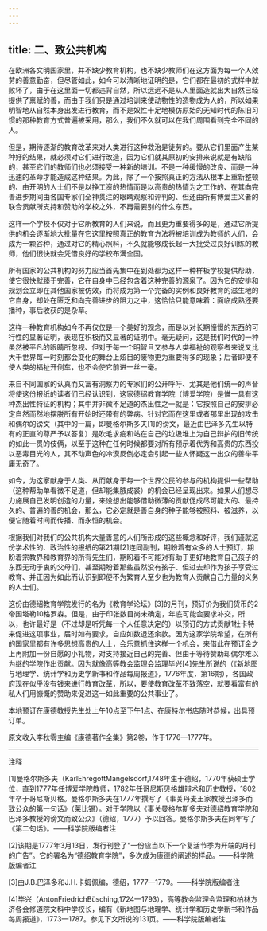 ```yaml
---
---
---
```

title: 二、致公共机构
---




在欧洲各文明国家里，并不缺少教育机构，也不缺少教师们在这方面为每一个人效劳的善意勤奋，但尽管如此，如今可以清晰地证明的是，它们都在最初的式样中就败坏了，由于在这里面一切都违背自然，所以远远不是从人里面造就出大自然已经提供了禀赋的善，而由于我们只是通过培训来使动物性的造物成为人的，所以如果明智地从自然本身出发进行教育，而不是奴性十足地模仿原始的无知时代的陈旧习惯的那种教育方式普遍被采用，那么，我们不久就可以在我们周围看到完全不同的人。

但是，期待逐渐的教育改革来对人类进行这种救治是徒劳的。要从它们里面产生某种好的结果，就必须对它们进行改造，因为它们就其原初的安排来说就是有缺陷的，甚至它们的教师们也必须接受一种新的培训。不是一种缓慢的改良、而是一种迅速的革命才能造成这种结果。为此，除了一个按照真正的方法从根本上重新整顿的、由开明的人士们不是以挣工资的热情而是以高贵的热情为之工作的、在其向完善进步期间由各国专家们全神贯注的眼睛观察和评判的、但还由所有博爱主义者的联合贡献所支持和赞助的学校之外，不再需要别的什么东西。

这样一个学校不仅对于它所教育的人们来说，而且更为重要得多的是，通过它所提供的机会逐渐地大批量在它这里按照真正的教育方法将被培训成为教师的人们，会成为一颗谷种，通过对它的精心照料，不久就能够成长起一大批受过良好训练的教师，他们很快就会凭借良好的学校布满全国。

所有国家的公共机构的努力应当首先集中在到处都为这样一种样板学校提供帮助，使它很快就臻于完善，它在自身中已经包含着这种完善的源泉了。因为它的安排和规划会立即在其他国家被仿效，而将成为第一个完备的实例和良好教育的滋生地的它自身，却处在匮乏和向完善进步的阻力之中，这恰恰只能意味着：面临成熟还要播种，事后收获的是杂草。

这样一种教育机构如今不再仅仅是一个美好的观念，而是以对长期憧憬的东西的可行性的显著证明，表现在积极而又显著的证明中。毫无疑问，这是我们时代的一种虽然被平凡的眼睛所忽视、但对于每一个明智且又参与人类福祉的观察者来说又比大千世界每一时刻都会变化的舞台上炫目的废物更为重要得多的现象；后者即便不使人类的福祉开倒车，也不会使它前进一丝一毫。

来自不同国家的认真而又富有洞察力的专家们的公开呼吁、尤其是他们统一的声音将使这份报纸的读者们已经认识到，这家德绍教育学院（博爱学院）是惟一具有这种杰出性特征的机构；其中并非微不足道的杰出性之一就是：它按照自己的安排必定自然而然地摆脱所有开始时还带有的弊病。针对它而在这里或者那里出现的攻击和偶尔的谤文（其中的一篇，即曼格尔斯多夫[1]的谤文，最近由巴泽多先生以特有的正直的尊严予以答复）是吹毛求疵和站在自己的垃圾堆上为自己辩护的旧传统的如此一贯的伎俩，以至于这种在任何时候都要对所有预示着优秀和高贵的东西投以恶毒目光的人，其不动声色的冷漠反倒必定会引起一些人怀疑这一出众的善举平庸无奇了。

如今，为这家献身于人类、从而献身于每一个世界公民的参与的机构提供一些帮助（这种帮助单看微不足道，但却能集腋成裘）的机会已经呈现出来。如果人们想尽力施展自己发明创造的力量，来设想出能够借助微薄的贡献促成尽可能大的、最持久的、普遍的善的机会，那么，它必定就是善自身的种子能够被照料、被滋养，以便它随着时间而传播、而永恒的机会。

根据我们对我们的公共机构大量善意的人们所形成的这些概念和好评，我们谨就这份学术性的、政治性的报纸的第21期[2]连同副刊，期盼着有众多的人士预订，期盼着宗教界和教育界的所有先生们，期盼着不可能对有助于更好地教育自己孩子的东西无动于衷的父母们，甚至期盼着那些虽然没有孩子、但过去却作为孩子享受过教育、并正因为如此而认识到即便不为繁育人至少也为教育人贡献自己力量的义务的人士们。

这份由德绍教育学院发行的名为《教育学论坛》[3]的月刊，预订价为我们货币的2帝国塔勒10格罗森。但是，由于印张数目尚未确定，年底可能会要求补交，所以，也许最好是（不过却是听凭每一个人任意决定的）以预订的方式贡献1杜卡特来促进这项事业，届时如有要求，自应如数退还余款。因为这家学院希望，在所有的国家里都有许多思想高贵的人士，会乐意抓住这样一个机会，来借此在预订金之上再附加一份自愿的小礼物，对支持接近自己的完善、但由于等待赞助却偶尔难以为继的学院作出贡献。因为就像高等教会监理会监理毕兴[4]先生所说的（《新地图与地理学、统计学和历史学新书和作品每周报道》，1776年度，第16期），各国政府现在似乎没有钱来进行教育改革，所以，要使教育改革不致落空，就要看富有的私人们用慷慨的赞助来促进这一如此重要的公共事业了。

本地预订在康德教授先生处上午10点至下午1点、在康特尔书店随时恭候，出具预订单。

原文收入李秋零主编《康德著作全集》第2卷，作于1776—1777年。



***



注释

[1]曼格尔斯多夫（KarlEhregottMangelsdorf,1748年生于德绍，1770年获硕士学位，直到1777年任博爱学院教师，1782年任哥尼斯贝格雄辩术和历史教授，1802年卒于哥尼斯贝格。曼格尔斯多夫在1777年撰写了《事关丹麦王家教授巴泽多而致公众的第一句话》（莱比锡）。对于学院以《事关曼格尔斯多夫对德绍教育学院和巴泽多教授的谤文而致公众》（德绍，1777）予以回答。曼格尔斯多夫在同年写了《第二句话》。——科学院版编者注

[2]该期是1777年3月13日，发行刊登了“一份应当以下一个复活节季为开端的月刊的广告”。它的署名为“德绍教育学院”，多次成为康德的阐述的样品。——科学院版编者注

[3]由J.B.巴泽多和J.H.卡姆佩编，德绍，1777—1779。——科学院版编者注

[4]毕兴（AntonFriedrichBüsching,1724—1793），高等教会监理会监理和柏林方济各会修道院文科中学校长，编有《新地图与地理学、统计学和历史学新书和作品每周报道》，1773—1787。参见下文所说的131页。——科学院版编者注